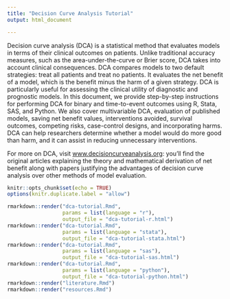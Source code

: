 ```yaml
---
title: "Decision Curve Analysis Tutorial"
output: html_document

---
```


Decision curve analysis (DCA) is a statistical method that evaluates models in terms of their clinical outcomes on patients. Unlike traditional accuracy measures, such as the area-under-the-curve or Brier score, DCA takes into account clinical consequences. DCA compares models to two default strategies: treat all patients and treat no patients. It evaluates the net benefit of a model, which is the benefit minus the harm of a given strategy. DCA is particularly useful for assessing the clinical utility of diagnostic and prognostic models. In this document, we provide step-by-step instructions for performing DCA for binary and time-to-event outcomes using R, Stata, SAS, and Python. We also cover multivariable DCA, evaluation of published models, saving net benefit values, interventions avoided, survival outcomes, competing risks, case-control designs, and incorporating harms. DCA can help researchers determine whether a model would do more good than harm, and it can assist in reducing unnecessary interventions.

For more on DCA, visit [www.decisioncurveanalysis.org](https://www.mskcc.org/departments/epidemiology-biostatistics/biostatistics/decision-curve-analysis): you'll find the original articles explaining the theory and mathematical derivation of net benefit along with papers justifying the advantages of decision curve analysis over other methods of model evaluation.


<!-- auto redirecting users to the tutorial -->
<!-- <meta http-equiv="Refresh" content="0; url='https://mskcc-epi-bio.github.io/decisioncurveanalysis'" />  -->

```r
knitr::opts_chunk$set(echo = TRUE)
options(knitr.duplicate.label = "allow")
```

```r
rmarkdown::render("dca-tutorial.Rmd",
                  params = list(language = "r"),
                  output_file = "dca-tutorial-r.html")
rmarkdown::render("dca-tutorial.Rmd",
                  params = list(language = "stata"),
                  output_file = "dca-tutorial-stata.html")
rmarkdown::render("dca-tutorial.Rmd",
                  params = list(language = "sas"),
                  output_file = "dca-tutorial-sas.html")
rmarkdown::render("dca-tutorial.Rmd",
                  params = list(language = "python"),
                  output_file = "dca-tutorial-python.html")
rmarkdown::render("literature.Rmd")
rmarkdown::render("resources.Rmd")
```

<!-- Welcome to the tutorial for Decision Curve Analysis. -->
<!-- You're being redirected to https://www.danieldsjoberg.com/dca-tutorial/dca-tutorial-r.html -->
